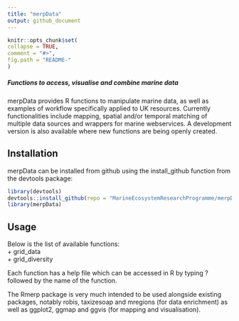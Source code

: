 ```yaml
---
title: "merpData"
output: github_document
---
```

  
  <!-- README.md is generated from README.Rmd. Please edit that file -->
  
  ```r
knitr::opts_chunk$set(
  collapse = TRUE,
  comment = "#>",
  fig.path = "README-"
)
```

##### Functions to access, visualise and combine marine data 
merpData provides R functions to manipulate marine data, as well as examples of workflow
specifically applied to UK resources. Currently functionalities include mapping, spatial 
and/or temporal matching of multiple data sources and wrappers for marine webservices.
A development version is also available where new functions are being openly created.

## Installation
merpData can be installed from github using the install_github function from the devtools package:
```r
library(devtools)
devtools::install_github(repo = "MarineEcosystemResearchProgramme/merpData")
library(merpData)
```

## Usage
Below is the list of available functions:  
+ grid_data  
+ grid_diversity  

Each function has a help file which can be accessed in R
by typing ? followed by the name of the function.  

The Rmerp package is very much intended to be used alongside
existing packages, notably robis, taxizesoap and mregions (for data
enrichment) as well as ggplot2, ggmap and ggvis (for mapping and visualisation).  